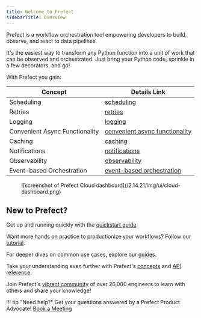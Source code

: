 ```yaml
---
title: Welcome to Prefect
sidebarTitle: Overview
---
```


Prefect is a workflow orchestration tool empowering developers to build, observe, and react to data pipelines.

It's the easiest way to transform any Python function into a unit of work that can be observed and orchestrated. Just bring your Python code, sprinkle in a few decorators, and go!

With Prefect you gain:

| Concept                      | Details Link                                         |
|------------------------------|------------------------------------------------------|
| Scheduling                   | [scheduling](/2.14.21/concepts/schedules)                    |
| Retries                      | [retries](/2.14.21/concepts/tasks/#task-arguments)           |
| Logging                      | [logging](/2.14.21/guides/logs/)                           |
| Convenient Async Functionality | [convenient async functionality](/2.14.21/concepts/task-runners/#task-runners) |
| Caching                      | [caching](/2.14.21/concepts/tasks/#caching)                  |
| Notifications                | [notifications](/2.14.21/cloud/automations/)                 |
| Observability                | [observability](/2.14.21/cloud/overview/)                    |
| Event-based Orchestration   | [event-based orchestration](/2.14.21/cloud/webhooks/)        |



<figure markdown>
![screenshot of Prefect Cloud dashboard](/2.14.21/img/ui/cloud-dashboard.png)
</figure>

## New to Prefect?

Get up and running quickly with the [quickstart guide](/2.14.21/getting-started/quickstart/).

Want more hands on practice to productionize your workflows? Follow our [tutorial](/2.14.21/tutorial/).

For deeper dives on common use cases, explore our [guides](/2.14.21/guides/index/).

Take your understanding even further with Prefect's [concepts](/2.14.21/concepts/index/) and [API reference](/2.14.21/api-ref/).

Join Prefect's [vibrant community](/2.14.21/community/) of over 26,000 engineers to learn with others and share your knowledge!

!!! tip "Need help?"
    Get your questions answered by a Prefect Product Advocate! [Book a Meeting](https://calendly.com/prefect-experts/prefect-product-advocates?utm_campaign=prefect_docs_cloud&utm_content=prefect_docs&utm_medium=docs&utm_source=docs)
